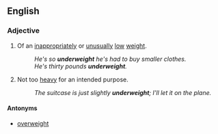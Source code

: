 ==English==
===Adjective===
{{en-adj}}
#Of an [[inappropriate]]ly or [[unusual]]ly [[low]] [[weight]].
#:''He's so '''underweight''' he's had to buy smaller clothes.''
#:''He's thirty pounds '''underweight'''.''
#Not too [[heavy]] for an intended purpose.
#:''The suitcase is just slightly '''underweight'''; I'll let it on the plane.''
====Antonyms====
*[[overweight]]